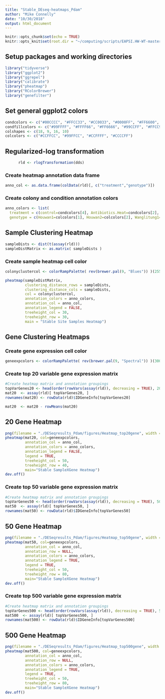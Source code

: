 ```yaml
---
title: "Stable_DEseq-heatmaps_Pdam"
author: "Mike Connelly"
date: "10/30/2018"
output: html_document
---
```


```r
knitr::opts_chunk$set(echo = TRUE)
knitr::opts_knit$set(root.dir = "~/computing/scripts/EAPSI.HW-WT-master")
```
## Setup packages and working directories
```r
library("tidyverse")
library("ggplot2")
library("ggrepel")
library("calibrate")
library("pheatmap")
library("RColorBrewer")
library("genefilter")
```
## Set general ggplot2 colors 
```r
condcolors <- c("#00CCCC", "#FFCC33", "#CC0033", "#0000FF", "#FF6600", "#FF66FF")
condfillcolors <- c("#99FFFF", "#FFFF66", "#FF6666", "#99CCFF", "#FFCC99", "#FFCCFF")
colshapes <- c(18, 9, 16, 10)
colcolors <- c("#CCFFCC", "#99FFCC", "#CCFFFF", "#CCCCFF")
```
## Regularized-log transformation
```r
      rld <- rlogTransformation(dds)
```
### Create heatmap annotation data frame
```r
anno_col <- as.data.frame(colData(rld)[, c("treatment","genotype")])
```
### Create colony and condition annotation colors
```r
anno_colors <- list(
  treatment = c(control=condcolors[4], Antibiotics.Heat=condcolors[2], Antibiotics.Heat.LPS=condcolors[3],  Antibiotics=condcolors[1], Heat=condcolors[5], LPS=condcolors[6]),
  genotype = c(Houwan1=colcolors[1], Houwan2=colcolors[2], Wanglitung1=colcolors[3], Wanglitung2=colcolors[4]))
```

## Sample Clustering Heatmap
```r
sampleDists <- dist(t(assay(rld)))
sampleDistMatrix <- as.matrix( sampleDists )
```
### Create sample heatmap cell color
```r
colonyclustercol <- colorRampPalette( rev(brewer.pal(9, "Blues")) )(255)
```
```r
pheatmap(sampleDistMatrix,
         clustering_distance_rows = sampleDists,
         clustering_distance_cols = sampleDists,
         col = colonyclustercol,
         annotation_colors = anno_colors,
         annotation_col = anno_col,
         annotation_legend = FALSE,
         treeheight_col = 30,
         treeheight_row = 30,
         main = "Stable Site Samples Heatmap")
```

## Gene Clustering Heatmaps
### Create gene expression cell color
```r
geneexpcolors <- colorRampPalette( rev(brewer.pal(9, "Spectral")) )(300)
```
### Create top 20 variable gene expression matrix 
```r
#Create heatmap matrix and annotation groupings
topVarGenes20 <- head(order(rowVars(assay(rld)), decreasing = TRUE), 20)
mat20  <- assay(rld)[ topVarGenes20, ]
rownames(mat20) <- rowData(rld)$IDGeneInfo[topVarGenes20]
```
```r
mat20  <- mat20 - rowMeans(mat20)
```
## 20 Gene Heatmap
```r
png(filename = "./DESeqresults_Pdam/figures/Heatmap_top20gene", width = 1500, height = 400)
pheatmap(mat20, col=geneexpcolors,
         annotation_col = anno_col,
         annotation_colors = anno_colors,
         annotation_legend = FALSE,
         legend = TRUE,
         treeheight_col = 50,
         treeheight_row = 40,
         main="Stable SampleXGene Heatmap")
dev.off()
```

### Create top 50 variable gene expression matrix
```r
#Create heatmap matrix and annotation groupings
topVarGenes50 <- head(order(rowVars(assay(rld)), decreasing = TRUE), 50)
mat50  <- assay(rld)[ topVarGenes50, ]
rownames(mat50) <- rowData(rld)$IDGeneInfo[topVarGenes50]
```
## 50 Gene Heatmap
```r
png(filename = "./DESeqresults_Pdam/figures/Heatmap_top50gene", width = 1500, height = 1000)
pheatmap(mat50, col=geneexpcolors,
         annotation_col = anno_col,
         annotation_row = NULL,
         annotation_colors = anno_colors,
         annotation_legend = TRUE,
         legend = TRUE,
         treeheight_col = 50,
         treeheight_row = 80,
         main="Stable SampleXGene Heatmap")
dev.off()
```

### Create top 500 variable gene expression matrix
```r
#Create heatmap matrix and annotation groupings
topVarGenes500 <- head(order(rowVars(assay(rld)), decreasing = TRUE), 500)
mat500  <- assay(rld)[ topVarGenes500, ]
rownames(mat500) <- rowData(rld)$IDGeneInfo[topVarGenes500]
```
## 500 Gene Heatmap
```r
png(filename = "./DESeqresults_Pdam/figures/Heatmap_top500gene", width = 1500, height = 3000)
pheatmap(mat500, col=geneexpcolors,
         annotation_col = anno_col,
         annotation_row = NULL,
         annotation_colors = anno_colors,
         annotation_legend = TRUE,
         legend = TRUE,
         treeheight_col = 50,
         treeheight_row = 80,
         main="Stable SampleXGene Heatmap")
dev.off()
```